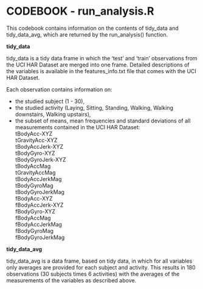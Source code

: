 CODEBOOK - run_analysis.R
========================================================

This codebook contains information on the contents of tidy_data and tidy_data_avg,
which are returned by the run_analysis() function.

**tidy_data**

tidy_data is a tidy data frame in which the 'test'  and 'train' observations from the
UCI HAR Dataset are merged into one frame. Detailed descriptions of the variables is available
in the features_info.txt file that comes with the UCI HAR Dataset.

Each observation contains information on:

- the studied subject (1 - 30),
- the studied activity (Laying, Sitting, Standing, Walking, Walking downstairs, Walking upstairs),
- the subset of means, mean frequencies and standard deviations of all measurements contained in the UCI HAR Dataset:  
tBodyAcc-XYZ  
tGravityAcc-XYZ  
tBodyAccJerk-XYZ  
tBodyGyro-XYZ  
tBodyGyroJerk-XYZ  
tBodyAccMag  
tGravityAccMag  
tBodyAccJerkMag  
tBodyGyroMag  
tBodyGyroJerkMag  
fBodyAcc-XYZ  
fBodyAccJerk-XYZ  
fBodyGyro-XYZ  
fBodyAccMag  
fBodyAccJerkMag  
fBodyGyroMag  
fBodyGyroJerkMag  
  

**tidy_data_avg**

tidy_data_avg is a data frame, based on tidy data, in which for all variables only averages 
are provided for each subject and activity. This results in 180 observations (30 subjects times
6 activities) with the averages of the measurements of the variables as described above.


